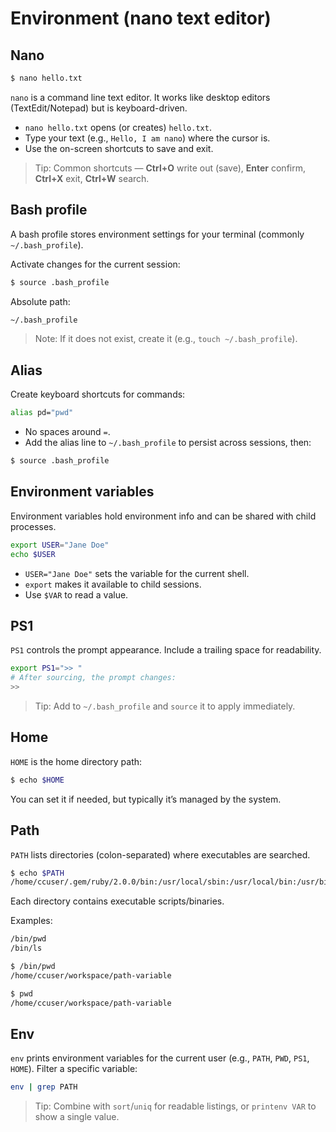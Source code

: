 # Environment (nano text editor)

## Nano
~~~bash
$ nano hello.txt
~~~
`nano` is a command line text editor. It works like desktop editors (TextEdit/Notepad) but is keyboard-driven.

- `nano hello.txt` opens (or creates) `hello.txt`.
- Type your text (e.g., `Hello, I am nano`) where the cursor is.
- Use the on-screen shortcuts to save and exit.

> Tip: Common shortcuts — **Ctrl+O** write out (save), **Enter** confirm, **Ctrl+X** exit, **Ctrl+W** search.

## Bash profile
A bash profile stores environment settings for your terminal (commonly `~/.bash_profile`).

Activate changes for the current session:
~~~bash
$ source .bash_profile
~~~

Absolute path:
~~~bash
~/.bash_profile
~~~
> Note: If it does not exist, create it (e.g., `touch ~/.bash_profile`).

## Alias
Create keyboard shortcuts for commands:
~~~bash
alias pd="pwd"
~~~
- No spaces around `=`.
- Add the alias line to `~/.bash_profile` to persist across sessions, then:
~~~bash
$ source .bash_profile
~~~

## Environment variables
Environment variables hold environment info and can be shared with child processes.
~~~bash
export USER="Jane Doe"
echo $USER
~~~
- `USER="Jane Doe"` sets the variable for the current shell.
- `export` makes it available to child sessions.
- Use `$VAR` to read a value.

## PS1
`PS1` controls the prompt appearance. Include a trailing space for readability.
~~~bash
export PS1=">> "
# After sourcing, the prompt changes:
>>
~~~
> Tip: Add to `~/.bash_profile` and `source` it to apply immediately.

## Home
`HOME` is the home directory path:
~~~bash
$ echo $HOME
~~~
You can set it if needed, but typically it’s managed by the system.

## Path
`PATH` lists directories (colon-separated) where executables are searched.
~~~bash
$ echo $PATH
/home/ccuser/.gem/ruby/2.0.0/bin:/usr/local/sbin:/usr/local/bin:/usr/bin:/usr/sbin:/sbin:/bin
~~~
Each directory contains executable scripts/binaries.

Examples:
~~~bash
/bin/pwd
/bin/ls

$ /bin/pwd
/home/ccuser/workspace/path-variable

$ pwd
/home/ccuser/workspace/path-variable
~~~

## Env
`env` prints environment variables for the current user (e.g., `PATH`, `PWD`, `PS1`, `HOME`).
Filter a specific variable:
~~~bash
env | grep PATH
~~~
> Tip: Combine with `sort`/`uniq` for readable listings, or `printenv VAR` to show a single value.